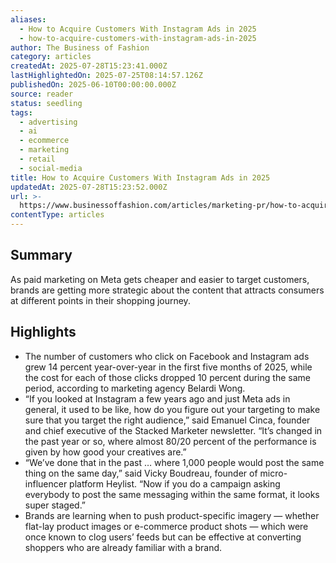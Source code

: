 ```yaml
---
aliases:
  - How to Acquire Customers With Instagram Ads in 2025
  - how-to-acquire-customers-with-instagram-ads-in-2025
author: The Business of Fashion
category: articles
createdAt: 2025-07-28T15:23:41.000Z
lastHighlightedOn: 2025-07-25T08:14:57.126Z
publishedOn: 2025-06-10T00:00:00.000Z
source: reader
status: seedling
tags:
  - advertising
  - ai
  - ecommerce
  - marketing
  - retail
  - social-media
title: How to Acquire Customers With Instagram Ads in 2025
updatedAt: 2025-07-28T15:23:52.000Z
url: >-
  https://www.businessoffashion.com/articles/marketing-pr/how-to-acquire-customers-with-instagram-ads-in-2025/?utm_source=Sailthru&utm_medium=email&utm_campaign=Issue:%202025-06-10%20Retail%20Dive:%20DTC%20%5Bissue:73943%5D&utm_term=Retail%20Dive:%20DTC
contentType: articles
---
```

## Summary

As paid marketing on Meta gets cheaper and easier to target customers, brands are getting more strategic about the content that attracts consumers at different points in their shopping journey.

## Highlights

- The number of customers who click on Facebook and Instagram ads grew 14 percent year-over-year in the first five months of 2025, while the cost for each of those clicks dropped 10 percent during the same period, according to marketing agency Belardi Wong.
- “If you looked at Instagram a few years ago and just Meta ads in general, it used to be like, how do you figure out your targeting to make sure that you target the right audience,” said Emanuel Cinca, founder and chief executive of the Stacked Marketer newsletter. “It’s changed in the past year or so, where almost 80/20 percent of the performance is given by how good your creatives are.”
- “We’ve done that in the past … where 1,000 people would post the same thing on the same day,” said Vicky Boudreau, founder of micro-influencer platform Heylist. “Now if you do a campaign asking everybody to post the same messaging within the same format, it looks super staged.”
- Brands are learning when to push product-specific imagery — whether flat-lay product images or e-commerce product shots — which were once known to clog users’ feeds but can be effective at converting shoppers who are already familiar with a brand.
